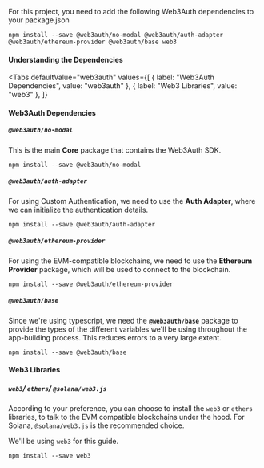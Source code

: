 
For this project, you need to add the following Web3Auth dependencies to your package.json

```shell
npm install --save @web3auth/no-modal @web3auth/auth-adapter @web3auth/ethereum-provider @web3auth/base web3
```

#### Understanding the Dependencies

<Tabs
defaultValue="web3auth"
values={[
  { label: "Web3Auth Dependencies", value: "web3auth" },
  { label: "Web3 Libraries", value: "web3" },
]}
>
<TabItem value="web3auth">

#### Web3Auth Dependencies

##### `@web3auth/no-modal`

This is the main **Core** package that contains the Web3Auth SDK.

```shell
npm install --save @web3auth/no-modal
```

##### `@web3auth/auth-adapter`

For using Custom Authentication, we need to use the **Auth Adapter**, where we can initialize the
authentication details.

```shell
npm install --save @web3auth/auth-adapter
```

##### `@web3auth/ethereum-provider`

For using the EVM-compatible blockchains, we need to use the **Ethereum Provider** package, which
will be used to connect to the blockchain.

```shell
npm install --save @web3auth/ethereum-provider
```

##### `@web3auth/base`

Since we're using typescript, we need the **`@web3auth/base`** package to provide the types of the
different variables we'll be using throughout the app-building process. This reduces errors to a
very large extent.

```shell
npm install --save @web3auth/base
```

</TabItem>
<TabItem value="web3">

#### Web3 Libraries

##### `web3`/ `ethers`/ `@solana/web3.js`

According to your preference, you can choose to install the `web3` or `ethers` libraries, to talk to
the EVM compatible blockchains under the hood. For Solana, `@solana/web3.js` is the recommended
choice.

We'll be using `web3` for this guide.

```shell
npm install --save web3
```

</TabItem>

</Tabs>

